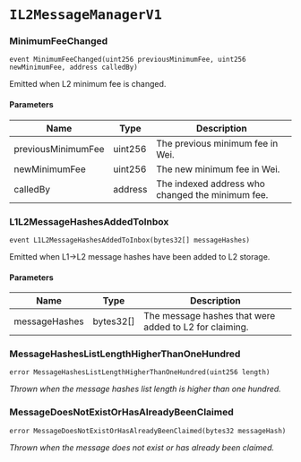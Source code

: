# `IL2MessageManagerV1`

### MinimumFeeChanged

```solidity
event MinimumFeeChanged(uint256 previousMinimumFee, uint256 newMinimumFee, address calledBy)
```

Emitted when L2 minimum fee is changed.

#### Parameters

| Name | Type | Description |
| ---- | ---- | ----------- |
| previousMinimumFee | uint256 | The previous minimum fee in Wei. |
| newMinimumFee | uint256 | The new minimum fee in Wei. |
| calledBy | address | The indexed address who changed the minimum fee. |

### L1L2MessageHashesAddedToInbox

```solidity
event L1L2MessageHashesAddedToInbox(bytes32[] messageHashes)
```

Emitted when L1->L2 message hashes have been added to L2 storage.

#### Parameters

| Name | Type | Description |
| ---- | ---- | ----------- |
| messageHashes | bytes32[] | The message hashes that were added to L2 for claiming. |

### MessageHashesListLengthHigherThanOneHundred

```solidity
error MessageHashesListLengthHigherThanOneHundred(uint256 length)
```

_Thrown when the message hashes list length is higher than one hundred._

### MessageDoesNotExistOrHasAlreadyBeenClaimed

```solidity
error MessageDoesNotExistOrHasAlreadyBeenClaimed(bytes32 messageHash)
```

_Thrown when the message does not exist or has already been claimed._

